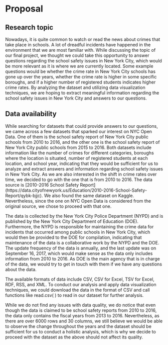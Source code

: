# Proposal

## Research topic

Nowadays, it is quite common to watch or read the news about crimes that take place in schools. A lot of dreadful incidents have happened in the environment that we are most familiar with. While discussing the topic of our final project, we thought we could take this opportunity to answer questions regarding the school safety issues in New York City, which would be more relevant as it is where we are currently located. Some example questions would be whether the crime rate in New York City schools has gone up over the years, whether the crime rate is higher in some specific boroughs, and if a higher number of registered students indicates higher crime rates. By analyzing the dataset and utilizing data visualization techniques, we are hoping to extract meaningful information regarding the school safety issues in New York City and answers to our questions.

## Data availability

While searching for datasets that could provide answers to our questions, we came across a few datasets that sparked our interest on NYC Open Data. One of them is the school safety report of New York City public schools from 2010 to 2016, and the other one is the school safety report of New York City public schools from 2015 to 2016. Both datasets include information like the number of crimes for different categories, boroughs where the location is situated, number of registered students at each location, and school year, indicating that they would be sufficient for us to analyze and extract answers and information regarding school safety issues in New York City. As we are also interested in the shift in crime rates over time, we decided to go with the one that is from 2010 to 2016. The data source is [2010-2016 School Safety Report]
(https://data.cityofnewyork.us/Education/2010-2016-School-Safety-Report/qybk-bjjc). We also found the same dataset on Kaggle. Nevertheless, since the one on NYC Open Data is considered from the original source, we chose to proceed with that one. 

The data is collected by the New York City Police Department (NYPD) and is published by the New York City Department of Education (DOE). Furthermore, the NYPD is responsible for maintaining the crime data for incidents that occurred among public schools in New York City, which would then be provided to the DOE for compilation, indicating that maintenance of the data is a collaborative work by the NYPD and the DOE. The update frequency of the data is annually, and the last update was on September 16, 2017, which would make sense as the data only includes information from 2010 to 2016. As DOE is the main agency that is in charge of the data, we would try to get in touch with them if we have any questions about the data. 

The available formats of data include CSV, CSV for Excel, TSV for Excel, RDF, RSS, and XML. To conduct our analysis and apply data visualization techniques, we could download the data in the format of CSV and call functions like read.csv( ) to read in our dataset for further analysis. 

While we do not find any issues with data quality, we do notice that even though the data is claimed to be school safety reports from 2010 to 2016, the data only contains the fiscal years from 2013 to 2016. Nevertheless, as there are over 6000 rows and 30 columns, we still believe we would be able to observe the change throughout the years and the dataset should be sufficient for us to conduct a holistic analysis, which is why we decide to proceed with the dataset as the above should not affect its quality.